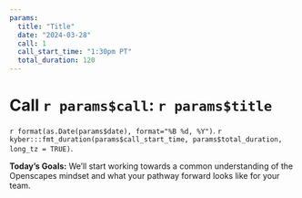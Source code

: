 ```yaml
---
params:
  title: "Title"
  date: "2024-03-28"
  call: 1
  call_start_time: "1:30pm PT"
  total_duration: 120
---
```


# Call `r params$call`: `r params$title`

`r format(as.Date(params$date), format="%B %d, %Y")`. `r kyber:::fmt_duration(params$call_start_time, params$total_duration, long_tz = TRUE)`.

**Today's Goals:** We'll start working towards a common understanding of the Openscapes mindset and what your pathway forward looks like for your team.
